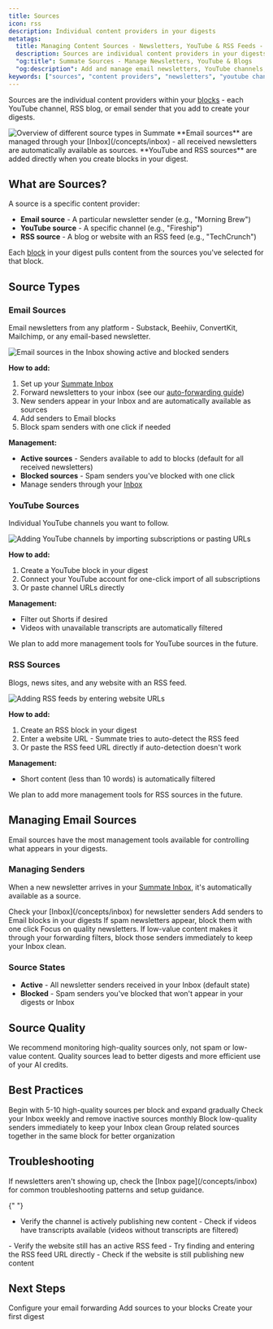 ```yaml
---
title: Sources
icon: rss
description: Individual content providers in your digests
metatags:
  title: Managing Content Sources - Newsletters, YouTube & RSS Feeds - Summate
  description: Sources are individual content providers in your digests. Learn how to add, organize, and manage newsletter senders, YouTube channels, and blog RSS feeds in Summate.
  "og:title": Summate Sources - Manage Newsletters, YouTube & Blogs
  "og:description": Add and manage email newsletters, YouTube channels, and RSS blog feeds as sources for your AI-powered digests.
keywords: ["sources", "content providers", "newsletters", "youtube channels", "rss feeds", "manage sources"]
---
```


Sources are the individual content providers within your [blocks](/concepts/blocks) - each YouTube channel, RSS blog, or email sender that you add to create your digests.

<Frame caption="Choose from Email, YouTube, or RSS block types to add sources">
  <img src="/images/sources/sources-overview.png" alt="Overview of different source types in Summate" />
</Frame>

<Info>
  **Email sources** are managed through your [Inbox](/concepts/inbox) - all
  received newsletters are automatically available as sources. **YouTube and RSS
  sources** are added directly when you create blocks in your digest.
</Info>

## What are Sources?

A source is a specific content provider:

- **Email source** - A particular newsletter sender (e.g., "Morning Brew")
- **YouTube source** - A specific channel (e.g., "Fireship")
- **RSS source** - A blog or website with an RSS feed (e.g., "TechCrunch")

Each [block](/concepts/blocks) in your digest pulls content from the sources you've selected for that block.

## Source Types

### Email Sources

Email newsletters from any platform - Substack, Beehiiv, ConvertKit, Mailchimp, or any email-based newsletter.

<Frame caption="Manage approved and blocked newsletter senders in your Inbox">
  <img src="/images/sources/email-sources.png" alt="Email sources in the Inbox showing active and blocked senders" />
</Frame>

**How to add:**

1. Set up your [Summate Inbox](/concepts/inbox)
2. Forward newsletters to your inbox (see our [auto-forwarding guide](/guides/auto-forwarding))
3. New senders appear in your Inbox and are automatically available as sources
4. Add senders to Email blocks
5. Block spam senders with one click if needed

**Management:**

- **Active sources** - Senders available to add to blocks (default for all received newsletters)
- **Blocked sources** - Spam senders you've blocked with one click
- Manage senders through your [Inbox](/concepts/inbox)

### YouTube Sources

Individual YouTube channels you want to follow.

<Frame caption="Import your YouTube subscriptions or add channels manually">
  <img src="/images/sources/youtube-sources.png" alt="Adding YouTube channels by importing subscriptions or pasting URLs" />
</Frame>

**How to add:**

1. Create a YouTube block in your digest
2. Connect your YouTube account for one-click import of all subscriptions
3. Or paste channel URLs directly

**Management:**

- Filter out Shorts if desired
- Videos with unavailable transcripts are automatically filtered

<Note>
  We plan to add more management tools for YouTube sources in the future.
</Note>

### RSS Sources

Blogs, news sites, and any website with an RSS feed.

<Frame caption="Import Substack newsletters or add RSS feeds by URL">
  <img src="/images/sources/rss-sources.png" alt="Adding RSS feeds by entering website URLs" />
</Frame>

**How to add:**

1. Create an RSS block in your digest
2. Enter a website URL - Summate tries to auto-detect the RSS feed
3. Or paste the RSS feed URL directly if auto-detection doesn't work

**Management:**

- Short content (less than 10 words) is automatically filtered

<Note>We plan to add more management tools for RSS sources in the future.</Note>

## Managing Email Sources

Email sources have the most management tools available for controlling what appears in your digests.

### Managing Senders

When a new newsletter arrives in your [Summate Inbox](/concepts/inbox), it's automatically available as a source.

<Steps>
  <Step title="Review Your Inbox">
    Check your [Inbox](/concepts/inbox) for newsletter senders
  </Step>
  <Step title="Add to Blocks">Add senders to Email blocks in your digests</Step>
  <Step title="Block Spam">
    If spam newsletters appear, block them with one click
  </Step>
</Steps>

<Tip>
  Focus on quality newsletters. If low-value content makes it through your
  forwarding filters, block those senders immediately to keep your Inbox clean.
</Tip>

### Source States

- **Active** - All newsletter senders received in your Inbox (default state)
- **Blocked** - Spam senders you've blocked that won't appear in your digests or Inbox

## Source Quality

<Warning>
  We recommend monitoring high-quality sources only, not spam or low-value
  content. Quality sources lead to better digests and more efficient use of your
  AI credits.
</Warning>

## Best Practices

<CardGroup cols={2}>
  <Card title="Start Small" icon="seedling">
    Begin with 5-10 high-quality sources per block and expand gradually
  </Card>
  <Card title="Review Regularly" icon="calendar-check">
    Check your Inbox weekly and remove inactive sources monthly
  </Card>
  <Card title="Be Selective" icon="filter">
    Block low-quality senders immediately to keep your Inbox clean
  </Card>
  <Card title="Organize by Block" icon="layer-group">
    Group related sources together in the same block for better organization
  </Card>
</CardGroup>

## Troubleshooting

<AccordionGroup>
  <Accordion title="Newsletters not appearing in Inbox" icon="envelope">
    If newsletters aren't showing up, check the [Inbox page](/concepts/inbox) for common troubleshooting patterns and setup guidance.
  </Accordion>

{" "}
<Accordion title="YouTube channels not showing videos" icon="youtube">
  - Verify the channel is actively publishing new content - Check if videos have
  transcripts available (videos without transcripts are filtered)
</Accordion>

  <Accordion title="RSS feeds not updating" icon="rss">
    - Verify the website still has an active RSS feed
    - Try finding and entering the RSS feed URL directly
    - Check if the website is still publishing new content
  </Accordion>
</AccordionGroup>

## Next Steps

<CardGroup cols={3}>
  <Card title="Set Up Inbox" icon="inbox" href="/concepts/inbox">
    Configure your email forwarding
  </Card>
  <Card title="Create Blocks" icon="cube" href="/concepts/blocks">
    Add sources to your blocks
  </Card>
  <Card title="Build Digests" icon="newspaper" href="/concepts/digests">
    Create your first digest
  </Card>
</CardGroup>

